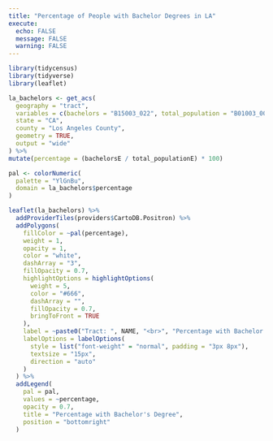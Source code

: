 ```yaml
---
title: "Percentage of People with Bachelor Degrees in LA"
execute: 
  echo: FALSE
  message: FALSE
  warning: FALSE
---
```

```r
library(tidycensus)
library(tidyverse)
library(leaflet)
```

```r
la_bachelors <- get_acs(
  geography = "tract",
  variables = c(bachelors = "B15003_022", total_population = "B01003_001"),
  state = "CA",
  county = "Los Angeles County",
  geometry = TRUE,
  output = "wide"
) %>%
mutate(percentage = (bachelorsE / total_populationE) * 100)
```

```r
pal <- colorNumeric(
  palette = "YlGnBu",
  domain = la_bachelors$percentage
)

leaflet(la_bachelors) %>%
  addProviderTiles(providers$CartoDB.Positron) %>%
  addPolygons(
    fillColor = ~pal(percentage),
    weight = 1,
    opacity = 1,
    color = "white",
    dashArray = "3",
    fillOpacity = 0.7,
    highlightOptions = highlightOptions(
      weight = 5,
      color = "#666",
      dashArray = "",
      fillOpacity = 0.7,
      bringToFront = TRUE
    ),
    label = ~paste0("Tract: ", NAME, "<br>", "Percentage with Bachelor's: ", round(percentage, 2), "%"),
    labelOptions = labelOptions(
      style = list("font-weight" = "normal", padding = "3px 8px"),
      textsize = "15px",
      direction = "auto"
    )
  ) %>%
  addLegend(
    pal = pal,
    values = ~percentage,
    opacity = 0.7,
    title = "Percentage with Bachelor's Degree",
    position = "bottomright"
  )
```

